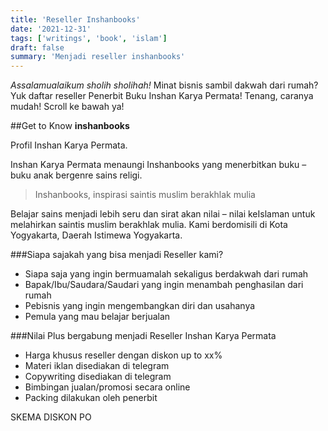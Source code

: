 ```yaml
---
title: 'Reseller Inshanbooks'
date: '2021-12-31'
tags: ['writings', 'book', 'islam']
draft: false
summary: 'Menjadi reseller inshanbooks'
---
```


_Assalamualaikum sholih sholihah!_
Minat bisnis sambil dakwah dari rumah? Yuk daftar reseller Penerbit Buku Inshan Karya Permata! Tenang, caranya mudah!
Scroll ke bawah ya!

##Get to Know **inshanbooks**

Profil Inshan Karya Permata. 

Inshan Karya Permata menaungi Inshanbooks yang menerbitkan buku – buku anak bergenre sains religi. 

> Inshanbooks, inspirasi saintis muslim berakhlak mulia

Belajar sains menjadi lebih seru dan sirat akan nilai – nilai keIslaman untuk melahirkan saintis muslim berakhlak mulia. Kami berdomisili di Kota Yogyakarta, Daerah Istimewa Yogyakarta.



###Siapa sajakah yang bisa menjadi Reseller kami?

- Siapa saja yang ingin bermuamalah sekaligus berdakwah dari rumah
- Bapak/Ibu/Saudara/Saudari yang ingin menambah penghasilan dari rumah
- Pebisnis yang ingin mengembangkan diri dan usahanya
- Pemula yang mau belajar berjualan

###Nilai Plus bergabung menjadi Reseller Inshan Karya Permata

- Harga khusus reseller dengan diskon up to xx%
- Materi iklan disediakan di telegram
- Copywriting disediakan di telegram
- Bimbingan jualan/promosi secara online
- Packing dilakukan oleh penerbit


SKEMA DISKON PO
